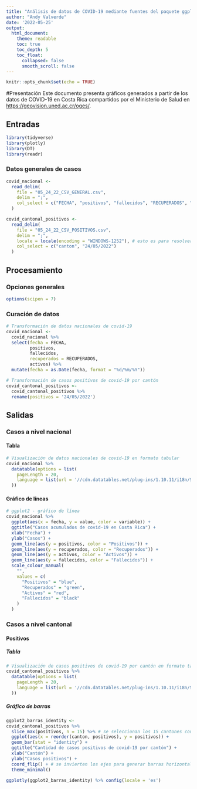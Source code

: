 ---
title: "Análisis de datos de COVID-19 mediante fuentes del paquete ggplot2"
author: "Andy Valverde"
date: '2022-05-25'
output:
  html_document:
    theme: readable    
    toc: true
    toc_depth: 5
    toc_float:
      collapsed: false
      smooth_scroll: false
---

```{r setup, include=FALSE}
knitr::opts_chunk$set(echo = TRUE)
```

#Presentación
Este documento presenta gráficos generados a partir de los datos de COVID-19 en Costa Rica compartidos por el Ministerio de Salud en [https://geovision.uned.ac.cr/oges/](https://geovision.uned.ac.cr/oges/).

## Entradas
```{r, include=FALSE}
library(tidyverse)
library(plotly)
library(DT)
library(readr)
```

### Datos generales de casos
```{r}
covid_nacional <-
  read_delim(
    file = "05_24_22_CSV_GENERAL.csv",
    delim = ";",
    col_select = c("FECHA", "positivos", "fallecidos", "RECUPERADOS", "activos")
  )

covid_cantonal_positivos <-
  read_delim(
    file = "05_24_22_CSV_POSITIVOS.csv",
    delim = ";",
    locale = locale(encoding = "WINDOWS-1252"), # esto es para resolver el problema con las tildes
    col_select = c("canton", "24/05/2022")
  )
```

## Procesamiento
### Opciones generales
```{r}
options(scipen = 7)
```

### Curación de datos
```{r}
# Transformación de datos nacionales de covid-19
covid_nacional <-
  covid_nacional %>%
  select(fecha = FECHA,
         positivos,
         fallecidos,
         recuperados = RECUPERADOS,
         activos) %>%
  mutate(fecha = as.Date(fecha, format = "%d/%m/%Y"))

# Transformación de casos positivos de covid-19 por cantón
covid_cantonal_positivos <-
  covid_cantonal_positivos %>%
  rename(positivos = '24/05/2022')
```

## Salidas
### Casos a nivel nacional
#### Tabla
```{r}
# Visualización de datos nacionales de covid-19 en formato tabular
covid_nacional %>%
  datatable(options = list(
    pageLength = 20,
    language = list(url = '//cdn.datatables.net/plug-ins/1.10.11/i18n/Spanish.json')
  ))
```

#### Gráfico de líneas
```{r}
# ggplot2 - gráfico de línea
covid_nacional %>%
  ggplot(aes(x = fecha, y = value, color = variable)) +
  ggtitle("Casos acumulados de covid-19 en Costa Rica") +
  xlab("Fecha") +
  ylab("Casos") +
  geom_line(aes(y = positivos, color = "Positivos")) +
  geom_line(aes(y = recuperados, color = "Recuperados")) +
  geom_line(aes(y = activos, color = "Activos")) +
  geom_line(aes(y = fallecidos, color = "Fallecidos")) +
  scale_colour_manual(
    "",
    values = c(
      "Positivos" = "blue",
      "Recuperados" = "green",
      "Activos" = "red",
      "Fallecidos" = "black"
    )
  )
```

### Casos a nivel cantonal
#### Positivos 
##### Tabla
```{r}
# Visualización de casos positivos de covid-19 por cantón en formato tabular
covid_cantonal_positivos %>%
  datatable(options = list(
    pageLength = 20,
    language = list(url = '//cdn.datatables.net/plug-ins/1.10.11/i18n/Spanish.json')
  ))
```

##### Gráfico de barras
```{r}
ggplot2_barras_identity <-
covid_cantonal_positivos %>%
  slice_max(positivos, n = 15) %>% # se seleccionan los 15 cantones con mayor cantidad de casos
  ggplot(aes(x = reorder(canton, positivos), y = positivos)) +
  geom_bar(stat = "identity") +
  ggtitle("Cantidad de casos positivos de covid-19 por cantón") +
  xlab("Cantón") +
  ylab("Casos positivos") +
  coord_flip() + # se invierten los ejes para generar barras horizontales
  theme_minimal()

ggplotly(ggplot2_barras_identity) %>% config(locale = 'es')
```
